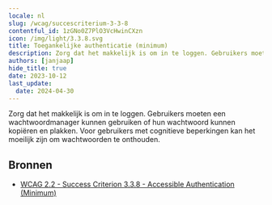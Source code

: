 ```yaml
---
locale: nl
slug: /wcag/succescriterium-3-3-8
contentful_id: 1zGNo0Z7PlO3VcHwinCXzn
icon: /img/light/3.3.8.svg
title: Toegankelijke authenticatie (minimum)
description: Zorg dat het makkelijk is om in te loggen. Gebruikers moeten een wachtwoordmanager kunnen gebruiken of hun wachtwoord kunnen kopiëren en plakken. Voor gebruikers met  cognitieve beperkingen kan het moeilijk zijn om wachtwoorden te onthouden.
authors: [janjaap]
hide_title: true
date: 2023-10-12
last_update:
  date: 2024-04-30
---
```


<Hero
  title="Toegankelijke authenticatie (minimum)"
  imageSrc="/img/light/3.3.8.svg"
  alt="WCAG 3.3.8 - Logo"
  prefix="Succescriterium 3.3.8"
  suffix="Niveau AA"
/>

Zorg dat het makkelijk is om in te loggen. Gebruikers moeten een wachtwoordmanager kunnen gebruiken of hun wachtwoord kunnen kopiëren en plakken. Voor gebruikers met  cognitieve beperkingen kan het moeilijk zijn om wachtwoorden te onthouden.

## Bronnen

- [WCAG 2.2 - Success Criterion 3.3.8 - Accessible Authentication (Minimum)](https://www.w3.org/TR/WCAG22/#accessible-authentication-minimum)
